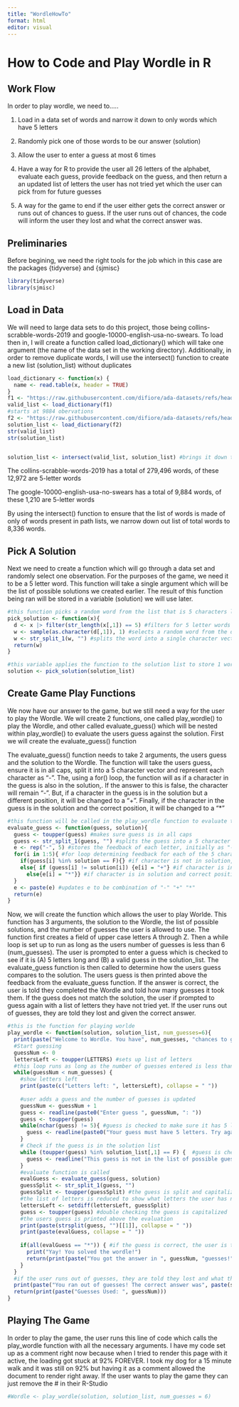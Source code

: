 ```yaml
---
title: "WordleHowTo"
format: html
editor: visual
---
```


# How to Code and Play Wordle in R

## Work Flow

In order to play wordle, we need to.....

1.  Load in a data set of words and narrow it down to only words which have 5 letters

2.  Randomly pick one of those words to be our answer (solution)

3.  Allow the user to enter a guess at most 6 times

4.  Have a way for R to provide the user all 26 letters of the alphabet, evaluate each guess, provide feedback on the guess, and then return a an updated list of letters the user has not tried yet which the user can pick from for future guesses

5.  A way for the game to end if the user either gets the correct answer or runs out of chances to guess. If the user runs out of chances, the code will inform the user they lost and what the correct answer was.

## Preliminaries

Before begining, we need the right tools for the job which in this case are the packages {tidyverse} and {sjmisc}

```r
library(tidyverse)
library(sjmisc)
```

## Load in Data

We will need to large data sets to do this project, those being collins-scrabble-words-2019 and google-10000-english-usa-no-swears. To load then in, I will create a function called load_dictionary() which will take one argument (the name of the data set in the working directory). Additionally, in order to remove duplicate words, I will use the intersect() function to create a new list (solution_list) without duplicates

```r
load_dictionary <- function(x) {
  name <- read.table(x, header = TRUE)
}
f1 <- "https://raw.githubusercontent.com/difiore/ada-datasets/refs/heads/main/collins-scrabble-words-2019.txt"
valid_list <- load_dictionary(f1)
#starts at 9884 obervations
f2 <- "https://raw.githubusercontent.com/difiore/ada-datasets/refs/heads/main/google-10000-english-usa-no-swears.txt"
solution_list <- load_dictionary(f2)
str(valid_list)
str(solution_list)


solution_list <- intersect(valid_list, solution_list) #brings it down to 8336 obs
```

The collins-scrabble-words-2019 has a total of 279,496 words, of these 12,972 are 5-letter words

The google-10000-english-usa-no-swears has a total of 9,884 words, of these 1,210 are 5-letter words

By using the intersect() function to ensure that the list of words is made of only of words present in path lists, we narrow down out list of total words to 8,336 words.

## Pick A Solution

Next we need to create a function which will go through a data set and randomly select one observation. For the purposes of the game, we need it to be a 5 letter word. This function will take a single argument which will be the list of possible solutions we created earlier. The result of this function being ran will be stored in a variable (solution) we will use later.

```r
#this function picks a random word from the list that is 5 characters long
pick_solution <- function(x){
  d <- x |> filter(str_length(x[,1]) == 5) #filters for 5 letter words
  w <- sample(as.character(d[,1]), 1) #selects a random word from the data
  w <- str_split_1(w, "") #splits the word into a single character vector
  return(w)
}

#this variable applies the function to the solution list to store 1 word as a 5 character vector
solution <- pick_solution(solution_list)
```

## Create Game Play Functions

We now have our answer to the game, but we still need a way for the user to play the Wordle. We will create 2 functions, one called play_wordle() to play the Wordle, and other called evaluate_guess() which will be nested within play_wordle() to evaluate the users guess against the solution. First we will create the evaluate_guess() function

The evaluate_guess() function needs to take 2 arguments, the users guess and the solution to the Wordle. The function will take the users guess, ensure it is in all caps, split it into a 5 character vector and represent each character as "-". The, using a for() loop, the function will as if a character in the guess is also in the solution,. If the answer to this is false, the character will remain "-". But, if a character in the guess is in the solution but a different position, it will be changed to a "+". Finally, if the character in the guess is in the solution and the correct position, it will be changed to a "\*"

```r
#this function will be called in the play_wordle function to evaluate the users guess
evaluate_guess <- function(guess, solution){
  guess <- toupper(guess) #makes sure guess is in all caps
  guess <- str_split_1(guess, "") #splits the guess into a 5 character vector
  e <- rep("-", 5) #stores the feedback of each letter, initially as "-"
  for(i in 1:5){ #for loop determining feedback for each of the 5 characters
    if(guess[i] %in% solution == F){} #if character is not in solution, do nothing
    else{ if (guess[i] != solution[i]) {e[i] = "+"} #if character is in solution but wrong position, change to "+"
      else{e[i] = "*"}} #if character is in solution and correct position, change to "*"
  }
  e <- paste(e) #updates e to be combination of "-" "+" "*"
  return(e)
}
```

Now, we will create the function which allows the user to play Worlde. This function has 3 arguments, the solution to the Wordle, the list of possible solutions, and the number of guesses the user is allowed to use. The function first creates a field of upper case letters A through Z. Then a while loop is set up to run as long as the users number of guesses is less than 6 (num_guesses). The user is prompted to enter a guess which is checked to see if it is (A) 5 letters long and (B) a valid guess in the solution_list. The evaluate_guess function is then called to determine how the users guess compares to the solution. The users guess is then printed above the feedback from the evaluate_guess function. If the answer is correct, the user is told they completed the Wordle and told how many guesses it took them. If the guess does not match the solution, the user if prompted to guess again with a list of letters they have not tried yet. If the user runs out of guesses, they are told they lost and given the correct answer.

```r
#this is the function for playing worlde
play_wordle <- function(solution, solution_list, num_guesses=6){
  print(paste("Welcome to Wordle. You have", num_guesses, "chances to guess the 5-letter word"))
  #Start guessing
  guessNum <- 0
  lettersLeft <- toupper(LETTERS) #sets up list of letters
  #this loop runs as long as the number of guesses entered is less than the number of guesses allowed by the game
  while(guessNum < num_guesses) {
    #show letters left
    print(paste(c("Letters left: ", lettersLeft), collapse = " "))
    
    #user adds a guess and the number of guesses is updated 
    guessNum <- guessNum + 1
    guess <- readline(paste0("Enter guess ", guessNum, ": "))
    guess <- toupper(guess)
    while(nchar(guess) != 5){ #guess is checked to make sure it has 5 letters, if not the user ir prompted to try again
      guess <- readline(paste0("Your guess must have 5 letters. Try again: "))
    }
    # Check if the guess is in the solution list
    while (toupper(guess) %in% solution_list[,1] == F) {  #guess is checked to make sure it is in the solution list, if not the user is prompted to try again
      guess <- readline("This guess is not in the list of possible guesses. Try again: ")
    }
    #evaluate function is called
    evalGuess <- evaluate_guess(guess, solution)
    guessSplit <- str_split_1(guess, "")
    guessSplit <- toupper(guessSplit) #the guess is split and capitalized so that it matches the formatting of the letters
    #the list of letters is reduced to show what letters the user has not used
    lettersLeft <- setdiff(lettersLeft, guessSplit)
    guess <- toupper(guess) #double checking the guess is capitalized
    #the users guess is printed above the evaluation
    print(paste(strsplit(guess, "")[[1]], collapse = " "))
    print(paste(evalGuess, collapse = " "))
    
    if(all(evalGuess == "*")) { #if the guess is correct, the user is told
      print("Yay! You solved the wordle!")
      return(print(paste("You got the answer in ", guessNum, "guesses!")))
    }
  }
  #if the user runs out of guesses, they are told they lost and what the solution was
  print(paste("You ran out of guesses! The correct answer was", paste(solution, collapse = "")))
  return(print(paste("Guesses Used: ", guessNum)))
}
```

## Playing The Game

In order to play the game, the user runs this line of code which calls the play_wordle function with all the necessary arguments. I have my code set up as a comment right now because when I tried to render this page with it active, the loading got stuck at 92% FOREVER. I took my dog for a 15 minute walk and it was still on 92% but having it as a comment allowed the document to render right away. If the user wants to play the game they can just remove the \# in their R-Studio

```r
#Wordle <- play_wordle(solution, solution_list, num_guesses = 6)
```
